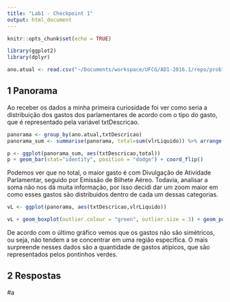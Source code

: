 ```yaml
---
title: "Lab1 - Checkpoint 1"
output: html_document
---
```



```r
knitr::opts_chunk$set(echo = TRUE)

library(ggplot2)
library(dplyr)

ano.atual <- read.csv("~/Documents/workspace/UFCG/AD1-2016.1/repo/problema-1/dados/ano-atual.csv")

```

## 1 Panorama

Ao receber os dados a minha primeira curiosidade foi ver como seria a distribuição dos gastos dos parlamentares de acordo com o tipo do gasto, que é representado pela variável txtDescricao.

```r
panorama <- group_by(ano.atual,txtDescricao)
panorama_sum <- summarise(panorama, total=sum(vlrLiquido)) %>% arrange(desc(total))

p <- ggplot(panorama_sum, aes(txtDescricao,total))
p + geom_bar(stat="identity", position = "dodge") + coord_flip()
```

Podemos ver que no total, o maior gasto é com Divulgação de Atividade Parlamentar, seguido por Emissão de Bilhete Aéreo. Todavia, analisar a soma não nos dá muita informação, por isso decidi dar um zoom maior em como esses gastos são distribuidos dentro de cada um dessas categorias.

```r

vL <- ggplot(panorama, aes(txtDescricao,vlrLiquido))

vL + geom_boxplot(outlier.colour = "green", outlier.size = 3) + geom_point() + coord_flip()

```

De acordo com o último gráfico vemos que os gastos não são simétricos, ou seja, não tendem a se concentrar em uma região específica. O mais surpreende nesses dados são a quantidade de gastos atípicos, que são representados pelos pontinhos verdes.


## 2 Respostas

#a




